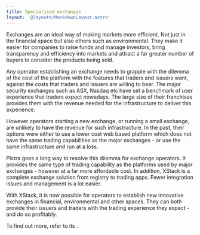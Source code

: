 ```yaml
---
title: Specialised exchanges
layout: '@layouts/MarkdownLayout.astro'
---
```



<MainBackground>
Exchanges are an ideal way of making markets more efficient. Not just in the financial space but also others such as environmental.  They make it easier for companies to raise funds and manage investors, bring transparency and efficiency into markets and attract a far greater number of buyers to consider the products being sold.

Any operator establishing an exchange needs to grapple with the dilemma of the cost of the platform with the features that traders and issuers want, against the costs that traders and issuers are willing to bear.  The major security exchanges such as ASX, Nasdaq etc have set a benchmark of user experience that traders expect nowadays.  The large size of their franchises provides them with the revenue needed for the infrastructure to deliver this experience.

However operators starting a new exchange, or running a small exchange, are unlikely to have the revenue for such infrastructure.  In the past, their options were either to use a lower cost web based platform which does not have the same trading capabilities as the major exchanges - or use the same infrastructure and run at a loss.
</MainBackground>

<AltMainBackground>
Plxtra goes a long way to resolve this dilemma for exchange operators.  It provides the same type of trading capability as the platforms used by major exchanges - however at a far more affordable cost.  In addition, XStack is a complete exchange solution from registry to trading apps. Fewer integration issues and management is a lot easier.

With XStack, it is now possible for operators to establish new innovative exchanges in financial, environmental and other spaces.  They can both provide their issuers and traders with the trading experience they expect - and do so profitably.
</AltMainBackground>

To find out more, refer to its .
